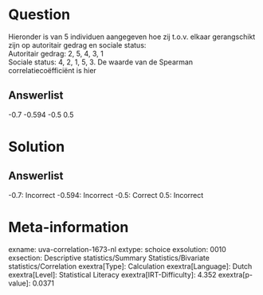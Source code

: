 Question
========

Hieronder is van 5 individuen aangegeven hoe zij t.o.v. elkaar
gerangschikt zijn op autoritair gedrag en sociale status:\
Autoritair gedrag: 2, 5, 4, 3, 1\
Sociale status: 4, 2, 1, 5, 3. De waarde van de Spearman
correlatiecoëfficiënt is hier

Answerlist
----------

-0.7
-0.594
-0.5
0.5

Solution
========

Answerlist
----------

-0.7: Incorrect
-0.594: Incorrect
-0.5: Correct
0.5: Incorrect

Meta-information
================
exname: uva-correlation-1673-nl
extype: schoice
exsolution: 0010
exsection: Descriptive statistics/Summary Statistics/Bivariate statistics/Correlation
exextra[Type]: Calculation
exextra[Language]: Dutch
exextra[Level]: Statistical Literacy
exextra[IRT-Difficulty]: 4.352
exextra[p-value]: 0.0371
